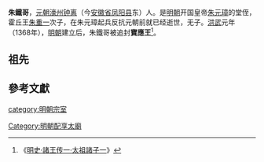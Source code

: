 {{expand|time=2014-11-16T10:08:35+00:00}}
'''朱鐵哥'''，[[元朝|元朝]][[濠州|濠州]][[钟离|钟离]]（今[[安徽省|安徽省]][[凤阳县|凤阳县]]东）人。是[[明朝|明朝]]开国皇帝[[朱元璋|朱元璋]]的堂侄，霍丘王[[朱重一|朱重一]]次子，在朱元璋起兵反抗元朝前就已经逝世，无子。[[洪武|洪武]]元年（1368年），[[明朝|明朝]]建立后，朱鐵哥被追封'''寶應王'''<ref>《[[s:明史/卷116|明史·諸王传一·太祖諸子一]]》</ref>。
==祖先==
{{Ahnentafel top}}<center>
{{ahnentafel-compact5
|boxstyle_1=background-color: #ff8000;
|boxstyle_2=background-color: #ff6700;
|boxstyle_3=background-color: #ff4e00;
|boxstyle_4=background-color: #ff3500;
|boxstyle_5=background-color: #ff1c00;
|1=（追封）'''宝应王朱铁哥'''
|2='''父：'''（追封）霍丘王[[朱重一|朱重一]]
|3='''母：'''（追封）霍丘王夫人翟氏
|4='''祖父：'''（追封）寿春王[[朱五一|朱五一]]
|5='''祖母：'''（追封）寿春王妃刘氏
|6=
|7=
|8='''曾祖父：'''（追尊）熙祖裕皇帝[[朱初一|朱初一]]
|9='''曾祖母：'''（追尊）[[裕皇后|裕皇后]]王氏
|10= 
|11=
|12=
|13=
|14=
|15=
|16='''高祖父：'''（追尊）懿祖恒皇帝[[朱四九|朱四九]]
|17='''高祖母：'''（追尊）[[恒皇后|恒皇后]]侯氏
|18=
|19=
|20=
|21=
|22=
|23=
|24=
|25=
|26=
|27=
|28=
|29=
|30=
|31=
}}</center>
{{ahnentafel bottom}}
==參考文獻==
{{s-start}}
{{s-none|無|[[明朝|明政府]]封之}}
{{s-ttl|title=[[明朝藩王列表_(熙祖系)#寶應國|明寶應國國王]]|years=追封}}
{{s-none|無|無子，封國撤除}}
{{end}}

{{明朝配享太廟}}
[[category:明朝宗室|category:明朝宗室]]
[[Category:明朝配享太廟|Category:明朝配享太廟]]